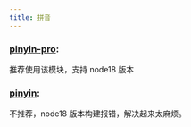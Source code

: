 ```yaml
---
title: 拼音
---
```


### [pinyin-pro](https://pinyin-pro.cn/): <Badge rate={5} github="https://github.com/zh-lx/pinyin-pro" npm="pinyin-pro" />

推荐使用该模块，支持 node18 版本

### [pinyin](https://pinyin.js.org/): <Badge github="github.com/hotoo/pinyin" npm="pinyin" />

不推荐，node18 版本构建报错，解决起来太麻烦。
